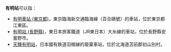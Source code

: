 {{NoteTA
|T=zh-hans:有明站;zh-hk:有明站;zh-tw:有明車站;
|1=zh-hans:有明站;zh-hk:有明站;zh-tw:有明車站;
}}
'''有明站'''可以指：
* [[有明車站_(東京都)|有明車站 (東京都)]]，東京臨海新交通臨海線（百合鷗號）的車站，位於東京都江東區。
* [[有明站_(長野縣)|有明站 (長野縣)]]，東日本旅客鐵道（JR東日本）大糸線的車站，位於長野縣安曇野市。
* [[天鹽有明站|天鹽有明站]]，日本國有鉄道羽幌線的廢棄車站，位於北海道苫前郡初山別村。
{{disambig|cat=三字車站名消歧義}}
